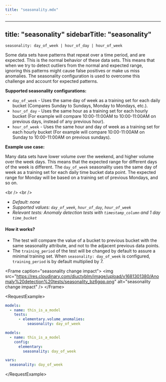```yaml
---
title: "seasonality.mdx"
---
```


---
title: "seasonality"
sidebarTitle: "seasonality"
---

`seasonality: day_of_week | hour_of_day | hour_of_week`

Some data sets have patterns that repeat over a time period, and are expected.
This is the normal behavior of these data sets.
This means that when we try to detect outliers from the normal and expected range, ignoring this patterns might cause false positives or make us miss anomalies.
The seasonality configuration is used to overcome this challenge and account for expected patterns.

**Supported seasonality configurations:**

- `day_of_week` - Uses the same day of week as a training set for each daily bucket (Compares Sunday to Sundays, Monday to Mondays, etc.).
- `hour_of_day` - Uses the same hour as a training set for each hourly bucket (For example will compare 10:00-11:00AM to 10:00-11:00AM on previous days, instead of any previous hour).
- `hour_of_week` - Uses the same hour and day of week as a training set for each hourly bucket (For example will compare 10:00-11:00AM on Sunday to 10:00-11:00AM on previous sundays).

**Example use case:**

Many data sets have lower volume over the weekend, and higher volume over the week days.
This means that the expected range for different days of the week is different.
The `day_of_week` seasonality uses the same day of week as a training set for each daily time bucket data point.
The expected range for Monday will be based on a training set of previous Mondays, and so on.

&lt;br /&gt;
&lt;br /&gt;

- _Default: none_
- _Supported values: `day_of_week`, `hour_of_day`, `hour_of_week`_
- _Relevant tests: Anomaly detection tests with `timestamp_column` and 1 day `time_bucket`_

#### How it works?

- The test will compare the value of a bucket to previous bucket with the same seasonality attribute, and not to the adjacent previous data points.
- The `training_period` of the test will be changed by default to assure a minimal training set. When `seasonality: day_of_week` is configured, `training_period` is by default multiplied by 7.


&lt;Frame caption="seasonality change impact"&gt;
  &lt;img
    src="https://res.cloudinary.com/diuctyblm/image/upload/v1681301380/Anomaly%20detection%20tests/seasonality_bz6gqp.png"
    alt="seasonality change impact"
  /&gt;
&lt;/Frame&gt;

&lt;RequestExample&gt;

```yml test
models:
  - name: this_is_a_model
    tests:
      - elementary.volume_anomalies:
          seasonality: day_of_week
```

```yml model
models:
  - name: this_is_a_model
    config:
      elementary:
        seasonality: day_of_week
```

```yml dbt_project.yml
vars:
  seasonality: day_of_week
```

&lt;/RequestExample&gt;

